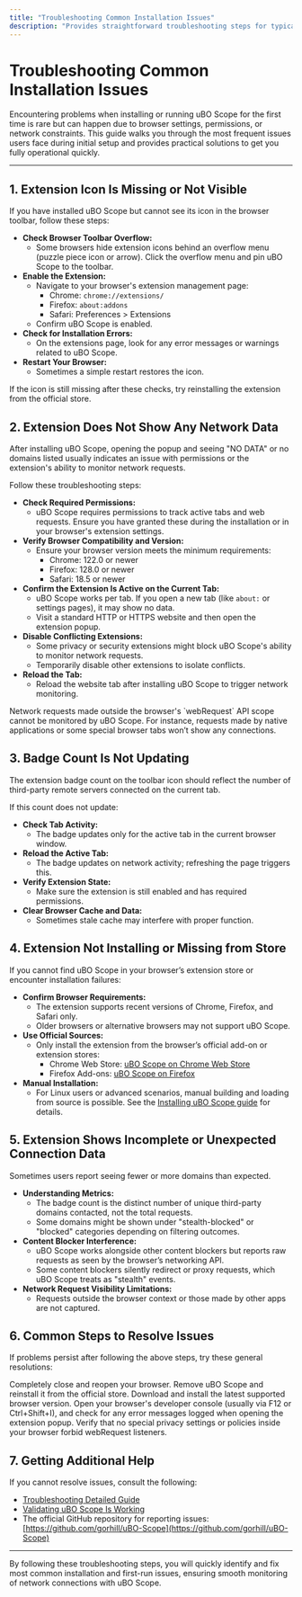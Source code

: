 ```yaml
---
title: "Troubleshooting Common Installation Issues"
description: "Provides straightforward troubleshooting steps for typical first-run or installation problems, such as missing icons, extension not appearing in the browser, or lack of network data being displayed. Helps users self-solve most early blockers."
---
```


# Troubleshooting Common Installation Issues

Encountering problems when installing or running uBO Scope for the first time is rare but can happen due to browser settings, permissions, or network constraints. This guide walks you through the most frequent issues users face during initial setup and provides practical solutions to get you fully operational quickly.

---

## 1. Extension Icon Is Missing or Not Visible

If you have installed uBO Scope but cannot see its icon in the browser toolbar, follow these steps:

- **Check Browser Toolbar Overflow:**
  - Some browsers hide extension icons behind an overflow menu (puzzle piece icon or arrow). Click the overflow menu and pin uBO Scope to the toolbar.
- **Enable the Extension:**
  - Navigate to your browser's extension management page:
    - Chrome: `chrome://extensions/`
    - Firefox: `about:addons`
    - Safari: Preferences > Extensions
  - Confirm uBO Scope is enabled.
- **Check for Installation Errors:**
  - On the extensions page, look for any error messages or warnings related to uBO Scope.
- **Restart Your Browser:**
  - Sometimes a simple restart restores the icon.

<Note>
If the icon is still missing after these checks, try reinstalling the extension from the official store.
</Note>


## 2. Extension Does Not Show Any Network Data

After installing uBO Scope, opening the popup and seeing "NO DATA" or no domains listed usually indicates an issue with permissions or the extension's ability to monitor network requests.

Follow these troubleshooting steps:

- **Check Required Permissions:**
  - uBO Scope requires permissions to track active tabs and web requests. Ensure you have granted these during the installation or in your browser's extension settings.
- **Verify Browser Compatibility and Version:**
  - Ensure your browser version meets the minimum requirements:
    - Chrome: 122.0 or newer
    - Firefox: 128.0 or newer
    - Safari: 18.5 or newer
- **Confirm the Extension Is Active on the Current Tab:**
  - uBO Scope works per tab. If you open a new tab (like `about:` or settings pages), it may show no data.
  - Visit a standard HTTP or HTTPS website and then open the extension popup.
- **Disable Conflicting Extensions:**
  - Some privacy or security extensions might block uBO Scope's ability to monitor network requests.
  - Temporarily disable other extensions to isolate conflicts.
- **Reload the Tab:**
  - Reload the website tab after installing uBO Scope to trigger network monitoring.

<Warning>
Network requests made outside the browser's `webRequest` API scope cannot be monitored by uBO Scope. For instance, requests made by native applications or some special browser tabs won’t show any connections.
</Warning>

## 3. Badge Count Is Not Updating

The extension badge count on the toolbar icon should reflect the number of third-party remote servers connected on the current tab.

If this count does not update:

- **Check Tab Activity:**
  - The badge updates only for the active tab in the current browser window.
- **Reload the Active Tab:**
  - The badge updates on network activity; refreshing the page triggers this.
- **Verify Extension State:**
  - Make sure the extension is still enabled and has required permissions.
- **Clear Browser Cache and Data:**
  - Sometimes stale cache may interfere with proper function.

## 4. Extension Not Installing or Missing from Store

If you cannot find uBO Scope in your browser’s extension store or encounter installation failures:

- **Confirm Browser Requirements:**
  - The extension supports recent versions of Chrome, Firefox, and Safari only.
  - Older browsers or alternative browsers may not support uBO Scope.
- **Use Official Sources:**
  - Only install the extension from the browser’s official add-on or extension stores:
    - Chrome Web Store: [uBO Scope on Chrome Web Store](https://chromewebstore.google.com/detail/ubo-scope/bbdpgcaljkaaigfcomhidmneffjjjfgp)
    - Firefox Add-ons: [uBO Scope on Firefox](https://addons.mozilla.org/firefox/addon/ubo-scope/)
- **Manual Installation:**
  - For Linux users or advanced scenarios, manual building and loading from source is possible. See the [Installing uBO Scope guide](/getting-started/setup-installation/installation-instructions) for details.

## 5. Extension Shows Incomplete or Unexpected Connection Data

Sometimes users report seeing fewer or more domains than expected.

- **Understanding Metrics:**
  - The badge count is the distinct number of unique third-party domains contacted, not the total requests.
  - Some domains might be shown under "stealth-blocked" or "blocked" categories depending on filtering outcomes.
- **Content Blocker Interference:**
  - uBO Scope works alongside other content blockers but reports raw requests as seen by the browser’s networking API.
  - Some content blockers silently redirect or proxy requests, which uBO Scope treats as "stealth" events.
- **Network Request Visibility Limitations:**
  - Requests outside the browser context or those made by other apps are not captured.

## 6. Common Steps to Resolve Issues

If problems persist after following the above steps, try these general resolutions:

<Steps>
<Step title="Restart Browser">
Completely close and reopen your browser.
</Step>
<Step title="Reinstall Extension">
Remove uBO Scope and reinstall it from the official store.
</Step>
<Step title="Update Browser">
Download and install the latest supported browser version.
</Step>
<Step title="Check Browser Console for Errors">
Open your browser's developer console (usually via F12 or Ctrl+Shift+I), and check for any error messages logged when opening the extension popup.
</Step>
<Step title="Check Extension Settings">
Verify that no special privacy settings or policies inside your browser forbid webRequest listeners.
</Step>
</Steps>

## 7. Getting Additional Help

If you cannot resolve issues, consult the following:

- [Troubleshooting Detailed Guide](/getting-started/usage-validation-troubleshooting/troubleshooting-install)
- [Validating uBO Scope Is Working](/getting-started/usage-validation-troubleshooting/validation-steps)
- The official GitHub repository for reporting issues: [https://github.com/gorhill/uBO-Scope](https://github.com/gorhill/uBO-Scope)

---

By following these troubleshooting steps, you will quickly identify and fix most common installation and first-run issues, ensuring smooth monitoring of network connections with uBO Scope.
